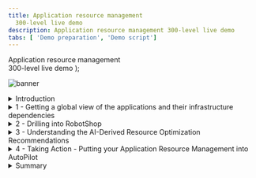```yaml
---
title: Application resource management
  300-level live demo
description: Application resource management 300-level live demo
tabs: [ 'Demo preparation', 'Demo script']
---
```


  <span>
    Application resource management <br/> 300-level live demo
  </span> );

![banner](./images/Incident-Resolution-300-Script.jpg)

<span id="top"></span>

<details>
<summary>Introduction</summary>
<br/>

In this demo, I'll show you how Turbonomic helps SREs and IT Ops teams proactively assure application performance and drive operational efficiency across their mission critical deployments.

<br/>

Home Robots Inc is fully digital global consumer electronic company that sells a growing array of innovative robots that assist with mundane household chores. RobotShop is the primary market place where clients browse and make online purchases.  RobotShop is a microservices-based cloud native app. The spot promotions and other marketing events around the globe result in varying and unpredictable load patterns. The site has suffered from customer experience issues due to application performance that was caused by underlying resource issues. The IT Ops teams lack the full stack visibility and tend to either over or under provision based on best-guesses - this is highly inefficient, very costly and risky.  <br/><br/>

In this demo we will show you how Turbonomic, a solution based on Application Resource Management can help Home Robots Inc. We will:

<br/>
• See how Turbonomic stitches together a full-stack view from business applications to the platform all the way to the underlying physical infrastructure. <br/>
• Examine a few types of resource optimization recommendations generated by the AI-based platform analytics. <br/>
• Demonstrate how the execution of the derived Actions can be automated. <br/>

<br/>

**[Go to top](#top)**

</details>

<details>

<summary>1 - Getting a global view of the applications and their infrastructure dependencies</summary>

<br/>

| **1.1** | **Ingest data from observability platforms and  other monitoring tools** |
| :--- | :--- |
| **Narration** | Turbonomic requires configuration and operational performance data to make recommendations. The more data the better.<br/><br/>RobotShop is being observed by Instana. Turbonomic in turn has tight integrations with Instana and other monitoring tools and therefore has access to this performance data.<br/><br/>Turbonomic ingests, normalizes and builds a common data model to "stitch" together a graphical view of the application-to-resource dependencies. This is called the Supply Chain. |
| **Actions** | 1.1.1 - Click **Settings** (1), select **Target Configurations** (2), and select the **avar.coc-ibm.com** Instana option (3). <br/> <br/> <img src="./images//target-configurations.jpg" width="800" /> |

| **1.2** | **Examine the global supply chain** |
| :--- | :--- |
| **Narration** | We are responsible for RobotShop - but before we dive into RobotShop it is important to take a step back and understand the global picture :-what others apps are consuming shared resources here, what platforms are applications deployed to and what are the underlying infrastructure components involved.<br/><br/>The Global Supply Chain provides the  visualization and serves as a graphical organizer of the various entities in the IT stack and models the dynamic relationships all the way from the managed Application, across the underlying related infrastructure layers from the on-prem data center all the way out to the cloud. |
| **Action** &nbsp; 1.2.1 | Log in to the Turbonomic instance, ensuring that you are on the **Application** tab of the **Turbonomic Home Page**. <br/><br/>  <img src="./images/Global-Supply-Chain.jpg" width="800" /> |
| **Narration** | RobotShop is a modern containerized application. It is deployed to a highly virtualized on-prem environment based on Red Hat OpenShift. <br/><br/>RobotShop shares cluster resources with other applications. Hence the performance of RobotShop is directly impacted by competing apps and shared infrastructure. <br/><br/>Starting at the top you have all the Business Applications that Turbonomic is aware off in this deployment environment. Business Applications are composed of Business Transactions - which are logical business function that an end-user would execute. A purchase or add-to-cart is an example of a business transaction. Transactions in turn use Services - where a service is basically a REST endpoint.<br/><br/>Going down the supply chain you see the components that build up the lower layers of the application stack - ranging from K8S and vSphere virtualization controllers to database servers, storage volumes, hosts and all the way out to availability zones on the public cloud. <br/><br/>Each circle represents an IT entity, the color reflects the current health of the entities - Red points to a critical risk, yellow is an area to improve efficiency and green is healthy. <br/><br/>You can set a time frame from recent hours to the past year - this flexibility to visualize resource relationships at varying points in time is also very valuable. |
| **Narration** | Let's see what are the Top Business Applications at risk - that need immediate attention. The list is ordered in terms of severity.<br/><br/>We can observe that RobotShop currently has SLO violations - where response time is up and throughput is below expected service levels.<br/><br/>The Application Resource Health bar indicates that there are some critical performance issues (in Red) as well as some area to improve efficiency (in Yellow).<br/><br/>The Actions button will take you to the Actions panel enabling you to take the recommended actions directly from Turbonomic. |
| **Action** &nbsp; 1.2.2 | Hover your mouse over the **Business Applications** entity and **Click Business Applications** entity. <br/><br/>  <img src="./images/RobotShop-SLO-Violation.png" width="800" /> |

<br/>

**[Go to top](#top)**

</details>

<details>

<summary>2 - Drilling into RobotShop</summary>

<br/>

| **2.1** | **Examine the RobotShop specific Supply Chain (Resource Dependencies)** |
| :--- | :--- |
| **Narration** | Now that we have a broad understanding of the Global View, let's examine the health of our app RobotShop. This is called Scoping. <br/><br/>The Supply Chain views, whether Global or Scoped to a specific app (like RobotShop in our case), serves as a single source of information and helps bridge the communication gap that often exists between the Application owners and IT Ops infrastructure teams. |
| **Action** &nbsp; 2.1.1 | Click the **RobotShop** link to Scope to RobotShop.  <br/> <br/> <img src="./images/RobotShop-Supply-Chain.jpg" width="800" /> |
| **Narration** | The Supply Chain is scoped to RobotShop. The charts provide a quick view of the overall operating health of RobotShop.<br/><br/>Turbonomic builds its application-awareness from tools like Instana and discovers Kubernetes pods via a set of deployed probes. Notice that, since RobotShop is a Kubernetes-based cloud native application, all the entities appearing in the supply chain are specific to a Container Platform infrastructure. The container platform in this case is RHOCP and runs on a VMWare cluster on-prem. Hence, there are no cloud entities in the RobotShop supply chain. |
| **Action** &nbsp; 2.1.2 | In the **Pending Actions** chart, click on **Show All**. On the **Action Center** panel, select **Workload Controller**. Click **Details**. <br/> <br/> <img src="./images/RobotShop-Performance-Action-click-DETAILS.jpg" width="800" /> |
| **Narration** | Based on the ongoing holistic analysis that the Turbonomic engine does of your environment it generates actions that you can take to resolve and AVOID emerging problems. <br/><br/>The actions are scoped to the containers that are part of the  RobotShop deployment. <br/><br/>Here we can see container resize actions, categorized as Performance and Efficiency actions and displayed for you to investigate further or execute directly. <br/><br/>Container Resize UP actions are typically Performance-Centric actions that are driven to resolve an underlying resource congestion issue.<br/><br/>Container Resize DOWN actions are typically Efficiency-centric actions that are pointing to a resource optimization opportunity likely a consequence of resource over-provisioning. |

<br/>

**[Go to top](#top)**

</details>

<details>

<summary>3 - Understanding the AI-Derived Resource Optimization Recommendations </summary>

<br/>

| **3.1** | **Analyze a RobotShop Performance Recommendation** |
| :--- | :--- |
| **Narration** | Let's explore one of the generated RobotShop Performance actions recommendations in more detail. |
| **Action** &nbsp; 3.1.1 | On the **Action Details** page, click **Expand Details** to inspect the rationale behind the recommendations.<br/> <br/> <img src="./images/Expand-Action-Details.jpg" width="800" /> |
| **Narration** | The graphs show an imminent congestion of virtual memory for the RobotShop card pod. This is based on the a percentile analysis from the last 30 days observation period. A recommendation to upsize the existing memory from 100 MB to 228 MB is being made. The analysis also shows that if this action is take it will result in a reduction of memory utilization from 82% to 36%. This memory upsizing will mitigate the detected risk of contention for memory resources. |

| **3.2** | **Analyze a RobotShop efficiency recommendation** |
| :--- | :--- |
| **Narration** | When the architect initially does sizing, the values are based on best-guesses and taking a safer path typically resulting in over-provisioning of resources. Therefore there is often opportunity to reclaim unused expensive resources and save costs. |
| **Action** &nbsp; 3.2.1 | On the **Action Center** panel, select **rabbitmq**. Click **Details**.<br/><br/> <img src="./images/rabbitmq-overprovisioning-1.jpg" width="800" /> <br/><img src="./images/rabbitmq-overprovisioning-2.jpg" width="800" /> |
| **Narration** | Based on resource analysis of the RobotShop rabbitmq service we can see that memory is over-provisioned and can be reduced. An Efficiency recommendation is being made to reduce the memory of the pod from 512 MB to 384 MB. The downsizing will improve memory utilization without impacting overall service performance.<br/><br/>CPU on the other hand is potentially risky at 90% utilization level. The CPU congestion can result in a performance degradation of this service.  A recommendation is also being made to double the CPU capacity of the RobotShop rabbitmq container. |

| **3.3** | **Analyze an Efficiency action** |
| :--- | :--- |
| **Narration** | The performance of service depends on the availability of compute resources to the encapsulating pod. The pod runs on a node - hence the performance and efficiency of the node matters. We will see how Turbonomic is able to intelligently and proactively redistribute workloads in real-time to better optimize the full stack. |
| **Action** &nbsp; 3.3.1 | On the **RobotShop** Supply chain, hover over the **Namespace** entity. Inspect the popup to get a quick view of the risks, then click **Namespace**.<br/> <br/> <img src="./images/RobotShop-Namespace.jpg" width="800" />
| **Narration** | A Namespace is a logical pool of resources in a Kubernetes environment that manages workloads based on specific requirements or business needs.  The Capacity and Usage chart provides a quick view into quotas set on this cluster and the relative utilization of the resources. These quotas serve as the guardrails when making container sizing decisions. In the Top Services chart it shows that the RobotShop rabbitmq service can benefit from some performance and efficiency actions. |
| **Action** &nbsp; 3.3.2 | On the **Service-robot-shop/rabbitmq** row, click on **Actions**.<br/><br/>  <img src="./images/rabbitmq-actions-click.jpg" width="800" /> |
| **Action** &nbsp; 3.3.3 | On the **Action Center** panel, under **Move**, select **Container Pods**, then **robotshop/rabbitmq** under **Move Actions**. Click **Details**.<br/> <br/> <img src="./images/rabbitmq-Action-Details-1.jpg" width="800" /> |
| **Narration** | The RobotShop rabbitmq service is a queueing service hosting the RabbitMQ server. Turbonomic analysis indicates that the worker node currently hosting the rabbitmq service is under-utilized and operational efficiency can be further improved by moving this service to another worker node and in that process consolidating the cluster resources on fewer worker nodes. The analytics also computes the approximate future resource utilization rates of the source and target worker nodes if the actions were to be taken. In the absence of these capabilities the alternate manual approach can be slow, reactive, error-prone and increasingly challenging as the number of services on the cluster grow.<br/><br/>Last but not least, the analytics also inform the user whether these resource optimization actions can be taken right from within Turbonomic. Let's look at that next. |
 
<br/>

**[Go to top](#top)**

</details>

<details>

<summary>4 - Taking Action - Putting your Application Resource Management into AutoPilot </summary>

<br/>

| **4.1** | **Take action** |
| :--- | :--- |
| **Narration** | A key part of the Application Resource Management process is to generate a set of actions that the user can take to proactively avoid a potential performance issue. All actions generated appear as pending and can be viewed in the Pending Actions chart, as we've seen above. We can then determine whether to execute them manually right from within Turbonomic or automate the action execution and remove or minimize the human intervention. Let's look at the manual execution process first. |
| **Action** &nbsp; 4.1.1 | In the **Action Center** panel, under **Move**, select the **robot-shop/rabbitmq** action. Click **Execute Action**.<br/><br/> <img src="./images/Take-Action-Manually.jpg" width="800" /> |
| **Narration** | Now let's manually execute the recommended resource Efficiency action on the robot-shop/rabbitmq service. Turbonomic allows you to execute the recommended action right from within the platform - this is very convenient and enhances productivity as no tool hopping is necessary and all the audit trails of what actions were executed, by whom and when are easily available for compliance purposes if necessary. |

| **4.2** | **Automating Action Execution - Towards Eliminating Manual Intervention** |
| :--- | :--- |
| **Narration** | RobotShop is composed of a dozen or so microservices. Given the fluctuating demand patterns and the availability of compute resources resource optimization actions will be continuously generated by the platform - with the sole goal of keeping RobotShop in the 'desired state'. <br/><br/>We will now briefly walk through how we can define automation policies to automate this action execution. |
| **Action** &nbsp; 4.2.1 | From **Settings**, click  **Policies**, then click **New Automation Policy** and select **Container Pod**.<br/> <br/> <img src="./images/Automation-Policy-1.jpg" width="800" /> |
| **Narration** | The process defining an automation policy is the same across the various entity types, but the Action Types vary as they are entity specific. |
| **Action** &nbsp; 4.2.2 | Fill out the **Action and Orchestration Panel** as shown below.<br/> <br/> <img src="./images/Automation-Policy-2.jpg" width="800" /> |
| **Narration** | ARE MEANT TO BE ACTIONS? Define the Action Types that will be automated by this automation policy - Move, Suspend, Provision<br/><br/>Set Action Generation --> Generate Actions<br/><br/>Set Action Acceptance --> Automatic<br/><br/>DO NOT click SUBMIT |
| **Narration** | Once the Automation Policy is saved it will go into effect, all Actions generated such as Move - Suspend - Provision, will then be automatically executed.<br/><br/>The main benefit and best-practice of Turbonomic, is to have an increasing number of actions be executed automatically. This will remove human intervention and leverage automation to maintain application performance and improve operational efficiency. |

<br/>

**[Go to top](#top)**

</details>

<details>

<summary>Summary</summary>

<br/>

In this demo we used RobotShop, a cloud-native application to demonstrate how Turbonomic, leverages the principles of Application Resource Management to:<br/><br/>

- Provide full stack visibility and control into your diverse deployment environments<br/>
- Conduct continuous application-aware resource optimization, balancing demand and supply in realtime<br/>
- Enable the Automated Execution of the AI-derived and platform-generated actions 

<br/>

Using RobotShop, we walked through examples of container right sizing, over-provisioning and workload consolidation and how Turbonomic can  analyze-detect-act to assure the performance of your applications and to improve the operational efficiency of the supporting application infrastructure. 

<br/>

**[Go to top](#top)**

</details>
